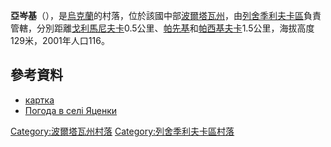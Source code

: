 {{coord|49|24|39|N|34|2|59|E|scale:100000_region:UA|display=title}}

'''亞岑基'''（{{lang-uk|Яценки}}），是[[烏克蘭|烏克蘭]]的村落，位於該國中部[[波爾塔瓦州|波爾塔瓦州]]，由[[列舍季利夫卡區|列舍季利夫卡區]]負責管轄，分別距離[[戈利馬尼夫卡|戈利馬尼夫卡]]0.5公里、[[帕先基|帕先基]]和[[帕西基夫卡_(列舍季利夫卡區)|帕西基夫卡]]1.5公里，海拔高度129米，2001年人口116。

==參考資料==
*[http://gska2.rada.gov.ua/pls/z7502/A005?rdat1=20.10.2003&rf7571=26569 картка]{{dead link|date=2017年11月 |bot=InternetArchiveBot |fix-attempted=yes }}
* [http://weather.in.ua/ua/poltavskaja/29793 Погода в селі Яценки] {{Wayback|url=http://weather.in.ua/ua/poltavskaja/29793 |date=20111219185739 }}

{{DEFAULTSORT:Яценки}}
[[Category:波爾塔瓦州村落|Category:波爾塔瓦州村落]]
[[Category:列舍季利夫卡區村落|Category:列舍季利夫卡區村落]]


{{Poltava-geo-stub}}